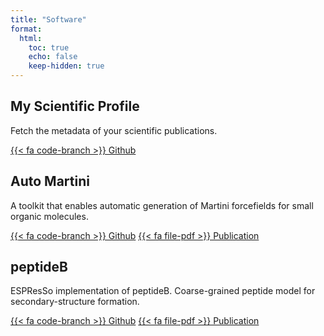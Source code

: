 ```yaml
---
title: "Software"
format:
  html:
    toc: true
    echo: false
    keep-hidden: true
---
```


## My Scientific Profile

Fetch the metadata of your scientific publications.

[{{< fa code-branch >}} Github](https://github.com/tbereau/my_scientific_profile){.btn-primary .btn .btn-action .btn-lg role="button"}

## Auto Martini

A toolkit that enables automatic generation of Martini forcefields for small organic molecules.

[{{< fa code-branch >}} Github](https://github.com/tbereau/auto_martini){.btn-primary .btn .btn-action .btn-lg role="button"}
[{{< fa file-pdf >}} Publication](https://doi.org/10.1021/acs.jctc.5b00056){.btn-light .btn .btn-action .btn-lg role="button"}

## peptideB

ESPResSo implementation of peptideB. Coarse-grained peptide model for secondary-structure formation.

[{{< fa code-branch >}} Github](https://github.com/tbereau/peptideB/tree/master){.btn-primary .btn .btn-action .btn-lg role="button"}
[{{< fa file-pdf >}} Publication](https://doi.org/10.1063/1.3152842){.btn-light .btn .btn-action .btn-lg role="button"}
